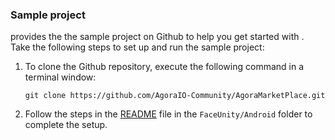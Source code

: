 <PlatformWrapper platform="android">

### Sample project

<Vg k="COMPANY" /> provides the the <Link to="{{Global.AGORA_MARKETPLACE_BASE_URL}}/FaceUnity/android"> <Vg k="RTEE_FU"/> sample project</Link> on Github to help you get started with <Vg k="RTEE_FU" />.
Take the following steps to set up and run the sample project:

1. To clone the Github repository, execute the following command in a terminal window:

    ```shell
    git clone https://github.com/AgoraIO-Community/AgoraMarketPlace.git
    ```

1. Follow the steps in the [README](https://github.com/AgoraIO-Community/AgoraMarketplace/blob/master/FaceUnity/android/README.md) file in the `FaceUnity/Android` folder to complete the setup.
    
</PlatformWrapper>